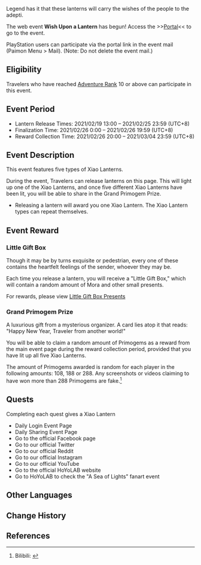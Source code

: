 {{EventTabs}}
{{Event
|name              = Wish Upon a Lantern
|image             = Wish Upon a Lantern.png
|type              = Web
|time_known        = yes
|time_start        = 2021-02-19 13:00
|time_start_offset = GMT+8
|time_end          = 2021-03-04 23:59
|time_end_offset   = GMT+8
|link              = https://www.hoyolab.com/article/196253
|link2             = https://webstatic-sea.mihoyo.com/ys/event/e20210219lantern/index.html?utm_source=official
|link2name         = Event Page
}}

Legend has it that these lanterns will carry the wishes of the people to the adepti.

The web event '''Wish Upon a Lantern''' has begun! Access the >>[https://webstatic-sea.mihoyo.com/ys/event/e20210219lantern/index.html?utm_source=official Portal]<< to go to the event.

PlayStation users can participate via the portal link in the event mail (Paimon Menu > Mail). (Note: Do not delete the event mail.)

==Eligibility==
Travelers who have reached [[Adventure Rank]] 10 or above can participate in this event.

==Event Period==
*Lantern Release Times: 2021/02/19 13:00 – 2021/02/25 23:59 (UTC+8)
*Finalization Time: 2021/02/26 0:00 – 2021/02/26 19:59 (UTC+8)
*Reward Collection Time: 2021/02/26 20:00 – 2021/03/04 23:59 (UTC+8)

==Event Description==
This event features five types of Xiao Lanterns.

During the event, Travelers can release lanterns on this page. This will light up one of the Xiao Lanterns, and once five different Xiao Lanterns have been lit, you will be able to share in the Grand Primogem Prize.

*Releasing a lantern will award you one Xiao Lantern. The Xiao Lantern types can repeat themselves.

==Event Reward==
===Little Gift Box===
{{Main|Wish Upon a Lantern/Story#Little Gift Box|l1=Little Gift Box Presents}}
Though it may be by turns exquisite or pedestrian, every one of these contains the heartfelt feelings of the sender, whoever they may be.

Each time you release a lantern, you will receive a "Little Gift Box," which will contain a random amount of Mora and other small presents.

For rewards, please view [[Wish Upon a Lantern/Story#Little Gift Box|Little Gift Box Presents]]

===Grand Primogem Prize===
A luxurious gift from a mysterious organizer. A card lies atop it that reads: "Happy New Year, Traveler from another world!"

You will be able to claim a random amount of Primogems as a reward from the main event page during the reward collection period, provided that you have lit up all five Xiao Lanterns.

The amount of Primogems awarded is random for each player in the following amounts: 108, 188 or 288. Any screenshots or videos claiming to have won more than 288 Primogems are fake.<ref>Bilibili: [https://www.bilibili.com/video/BV1Mi4y1M7qa {{Zh|愿寄明霄灯}}]</ref>

==Quests==
Completing each quest gives a Xiao Lantern
*Daily Login Event Page
*Daily Sharing Event Page
*Go to the official Facebook page
*Go to our official Twitter
*Go to our official Reddit
*Go to our official Instagram
*Go to our official YouTube
*Go to the official HoYoLAB website
*Go to HoYoLAB to check the "A Sea of Lights" fanart event

==Other Languages==
{{Other Languages
|default_hidden = 1
|en      = Wish Upon a Lantern
|zhs     = 愿寄明霄灯
|zhs_rm  = Yuàn Jì Míngxiāo-dēng
|zht     = 願寄明霄燈
|zht_rm  = Yuàn Jì Míngxiāo-dēng
|ja      = 明霄の灯を貴方へ
|ja_rm   = Meishou no Tou wo Anata he{{Assumed}}
|ko      = {{tt|명소등|明霄燈}} {{tt|소원|所願}}
|ko_rm   = Myeongso-deung Sowon
|es      = Deseos para una gran linterna
|fr      = Vœux des lanternes célestes
|ru      = Желания в Лунном фонаре
|th      = ส่งคำอธิษฐานกับโคม Mingxiao
|th_rm   = Song Kha Mathit Than Kap Khom Mingxiao
|vi      = Ước Nguyện Gửi Minh Tiêu
|de      = Laternen voller Wünsche
|id      = Harapan dalam Lentera Mingxiao
|pt      = Lanterna Mingxiao da Esperança
}}

==Change History==
{{Change History|1.3}}

==References==
{{Reflist}}